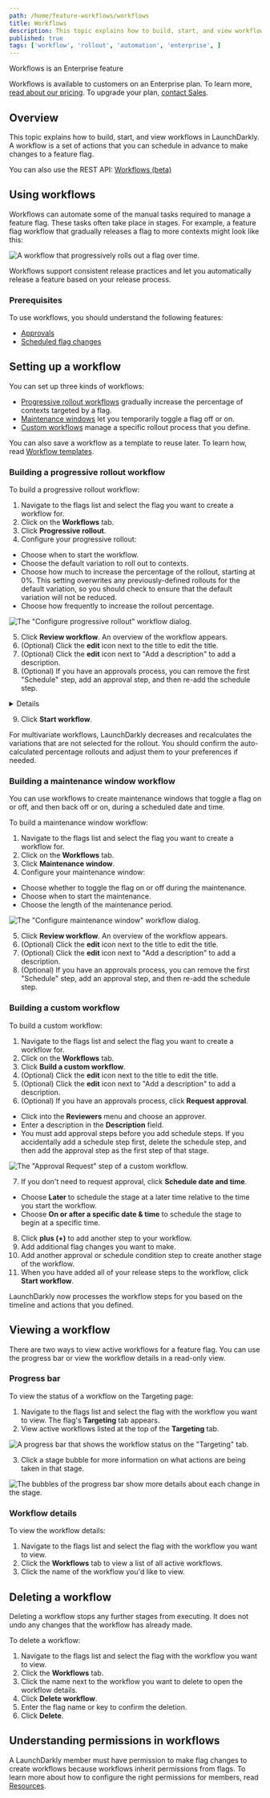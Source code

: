 ```yaml
---
path: /home/feature-workflows/workflows
title: Workflows
description: This topic explains how to build, start, and view workflows in LaunchDarkly.
published: true
tags: ['workflow', 'rollout', 'automation', 'enterprise', ]
---
```


<Callout intent="primary">
<CalloutTitle>Workflows is an Enterprise feature</CalloutTitle>
<CalloutDescription>

Workflows is available to customers on an Enterprise plan. To learn more, [read about our pricing](https://launchdarkly.com/pricing/). To upgrade your plan, [contact Sales](https://launchdarkly.com/contact-sales/).

</CalloutDescription>
</Callout>

## Overview

This topic explains how to build, start, and view workflows in LaunchDarkly. A workflow is a set of actions that you can schedule in advance to make changes to a feature flag.

<LearnMore>

You can also use the REST API: [Workflows (beta)](https://apidocs.launchdarkly.com/tag/Workflows-(beta)/)

</LearnMore>

## Using workflows

Workflows can automate some of the manual tasks required to manage a feature flag. These tasks often take place in stages. For example, a feature flag workflow that gradually releases a flag to more contexts might look like this:

![A workflow that progressively rolls out a flag over time.](workflows-progressive-rollout.png)

Workflows support consistent release practices and let you automatically release a feature based on your release process.

### Prerequisites

To use workflows, you should understand the following features:

* [Approvals](/home/feature-workflows/approvals)
* [Scheduled flag changes](/home/feature-workflows/scheduled-changes)

## Setting up a workflow

You can set up three kinds of workflows:

- [Progressive rollout workflows](#building-a-progressive-rollout-workflow) gradually increase the percentage of contexts targeted by a flag.
- [Maintenance windows](#building-a-maintenance-window-workflow) let you temporarily toggle a flag off or on.
- [Custom workflows](#building-a-custom-workflow) manage a specific rollout process that you define.

You can also save a workflow as a template to reuse later. To learn how, read [Workflow templates](/home/feature-workflows/workflow-templates).

### Building a progressive rollout workflow

To build a progressive rollout workflow:

1. Navigate to the flags list and select the flag you want to create a workflow for.
2. Click on the **Workflows** tab.
3. Click **Progressive rollout**.
4. Configure your progressive rollout:
  * Choose when to start the workflow.
  * Choose the default variation to roll out to contexts.
  * Choose how much to increase the percentage of the rollout, starting at 0%. This setting overwrites any previously-defined rollouts for the default variation, so you should check to ensure that the default variation will not be reduced.
  * Choose how frequently to increase the rollout percentage.

  ![The "Configure progressive rollout" workflow dialog.](workflow-progressive-rollout-modal.png)

5. Click **Review workflow**. An overview of the workflow appears.
6. (Optional) Click the **edit** icon next to the title to edit the title.
7. (Optional) Click the **edit** icon next to "Add a description" to add a description.
8. (Optional) If you have an approvals process, you can remove the first "Schedule" step, add an approval step, and then re-add the schedule step.

<Details summary="Click to expand details on adding an approval step">

If you have an approvals process, you can add an approval step to your workflow.

Here's how:

1. Click the **overflow menu** in the first first "Schedule" step.
2. Choose "Delete step." The **Request approval** and **Schedule date and time** options appear.
2. Click **Request approval**.
3. Click into the **Reviewers** menu and choose an approver.
4. Enter a description in the **Description** field.

You must add approval steps before you add schedule steps.

</Details>

9. Click **Start workflow**.

For multivariate workflows, LaunchDarkly decreases and recalculates the variations that are not selected for the rollout. You should confirm the auto-calculated percentage rollouts and adjust them to your preferences if needed.

### Building a maintenance window workflow

You can use workflows to create maintenance windows that toggle a flag on or off, and then back off or on, during a scheduled date and time.

To build a maintenance window workflow:

1. Navigate to the flags list and select the flag you want to create a workflow for.
2. Click on the **Workflows** tab.
3. Click **Maintenance window**.
4. Configure your maintenance window:
  * Choose whether to toggle the flag on or off during the maintenance.
  * Choose when to start the maintenance.
  * Choose the length of the maintenance period.

  ![The "Configure maintenance window" workflow dialog.](workflows-configure-maintenance-window.png)

5. Click **Review workflow**. An overview of the workflow appears.
6. (Optional) Click the **edit** icon next to the title to edit the title.
7. (Optional) Click the **edit** icon next to "Add a description" to add a description.
8. (Optional) If you have an approvals process, you can remove the first "Schedule" step, add an approval step, and then re-add the schedule step.

### Building a custom workflow

To build a custom workflow:

1. Navigate to the flags list and select the flag you want to create a workflow for.
2. Click on the **Workflows** tab.
3. Click **Build a custom workflow**.
4. (Optional) Click the **edit** icon next to the title to edit the title.
5. (Optional) Click the **edit** icon next to "Add a description" to add a description.
6. (Optional) If you have an approvals process, click **Request approval**.
  * Click into the **Reviewers** menu and choose an approver.
  * Enter a description in the **Description** field.
  * You must add approval steps before you add schedule steps. If you accidentally add a schedule step first, delete the schedule step, and then add the approval step as the first step of that stage.

  ![The "Approval Request" step of a custom workflow.](workflow-custom-approval.png)

7. If you don't need to request approval, click **Schedule date and time**.
  * Choose **Later** to schedule the stage at a later time relative to the time you start the workflow.
  * Choose **On or after a specific date & time** to schedule the stage to begin at a specific time.
8. Click **plus (+)** to add another step to your workflow.
9. Add additional flag changes you want to make.
10. Add another approval or schedule condition step to create another stage of the workflow.
11. When you have added all of your release steps to the workflow, click **Start workflow**.

LaunchDarkly now processes the workflow steps for you based on the timeline and actions that you defined.

## Viewing a workflow

There are two ways to view active workflows for a feature flag. You can use the progress bar or view the workflow details in a read-only view.

### Progress bar

To view the status of a workflow on the Targeting page:

1. Navigate to the flags list and select the flag with the workflow you want to view. The flag's **Targeting** tab appears.
2. View active workflows listed at the top of the **Targeting** tab.

![A progress bar that shows the workflow status on the "Targeting" tab.](workflows-progress-bar.png)

3. Click a stage bubble for more information on what actions are being taken in that stage.

![The bubbles of the progress bar show more details about each change in the stage.](workflows-progress-bar-details.png)

### Workflow details

To view the workflow details:

1. Navigate to the flags list and select the flag with the workflow you want to view.
2. Click the **Workflows** tab to view a list of all active workflows.
3. Click the name of the workflow you'd like to view.

## Deleting a workflow

Deleting a workflow stops any further stages from executing. It does not undo any changes that the workflow has already made.

To delete a workflow:

1. Navigate to the flags list and select the flag with the workflow you want to view.
2. Click the **Workflows** tab.
3. Click the name next to the workflow you want to delete to open the workflow details.
4. Click **Delete workflow**.
5. Enter the flag name or key to confirm the deletion.
6. Click **Delete**.

## Understanding permissions in workflows

A LaunchDarkly member must have permission to make flag changes to create workflows because workflows inherit permissions from flags. To learn more about how to configure the right permissions for members, read [Resources](/home/members/role-resources).
